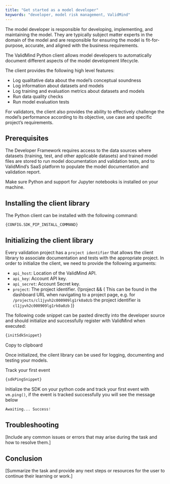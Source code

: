 ```yaml
---
title: "Get started as a model developer"
keywords: "developer, model risk management, ValidMind"
---
```


The model developer is responsible for developing, implementing, and maintaining the model. They are typically subject matter experts in the domain of the model and are responsible for ensuring the model is fit-for-purpose, accurate, and aligned with the business requirements.

The ValidMind Python client allows model developers to automatically document different aspects of the model development lifecycle.

The client provides the following high level
features:

- Log qualitative data about the model's conceptual soundness
- Log information about datasets and models
- Log training and evaluation metrics about datasets and models
- Run data quality checks
- Run model evaluation tests

For validators, the client also provides the ability to
effectively challenge the model's performance according to its
objective, use case and specific project's requirements.

## Prerequisites

The Developer Framework requires access to the data sources where datasets (training, test, and other applicable datasets) and trained model files are stored to run model documentation and validation tests, and to ValidMind’s SaaS platform to populate the model documentation and validation report.

Make sure Python and support for Jupyter notebooks is installed on your machine.

## Installing the client library

The Python client can be installed with the following command:

```shell
{CONFIG.SDK_PIP_INSTALL_COMMAND}
```

## Initializing the client library

Every validation project has a `project identifier` that allows
the client library to associate documentation and tests with the
appropriate project. In order to initialize the client, we need to
provide the following arguments:

- `api_host`: Location of the ValidMind API.
- `api_key`: Account API key.
- `api_secret`: Account Secret key.
- `project`: The project identifier. {!project && (
  This can be found in the dashboard URL when navigating to
  a project page, e.g. for `/projects/cl1jyvh2c000909lg1rk0a0zb`
  the project identifier is `cl1jyvh2c000909lg1rk0a0zb`
)}

The following code snippet can be pasted directly into the
developer source and should initialize and successfully register
with ValidMind when executed:

```python
{initSdkSnippet}
```

Copy to clipboard

Once initialized, the cilent library can be used for logging,
documenting and testing your models.

Track your first event

```python
{sdkPingSnippet}
```

Initialize the SDK on your python code and track your first
event with `vm.ping()`, if the event is tracked successfully you will see the message below

```python
Awaiting... Success!
```

## Troubleshooting

[Include any common issues or errors that may arise during the task and how to resolve them.]

## Conclusion

[Summarize the task and provide any next steps or resources for the user to continue their learning or work.]

<!---
QMD: General getting started w/ initializing developer framework and runnning a simple test via intro notebook ()
Then next steps will be getting started with their own model, for FR it will be time series notebook.
Notebooks are tutorials or how-tos, they are NOT reference! So the notebooks need to move around in the docs
    Could split the getting started up into sections for Developers, Validators, and Admins (and likely get rid of the Guide section)
--->
